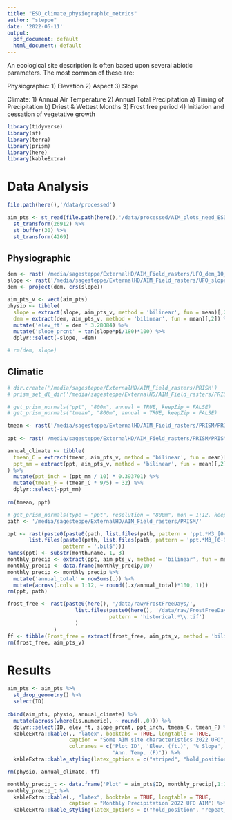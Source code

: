 ```yaml
---
title: "ESD_climate_physiographic_metrics"
author: "steppe"
date: '2022-05-11'
output:
  pdf_document: default
  html_document: default
---
```


An ecological site description is often based upon several abiotic parameters. The most common of these are:

Physiographic:
  1) Elevation
  2) Aspect
  3) Slope

Climate:
  1) Annual Air Temperature
  2) Annual Total Precipitation 
    a) Timing of Precipitation
    b) Driest & Wettest Months
  3) Frost free period
  4) Initiation and cessation of vegetative growth


```r
library(tidyverse)
library(sf)
library(terra)
library(prism)
library(here)
library(kableExtra)
```

# Data Analysis

```r
file.path(here(),'/data/processed')

aim_pts <- st_read(file.path(here(),'/data/processed/AIM_plots_need_ESD.shp'), quiet = T) %>% 
  st_transform(26912) %>% 
  st_buffer(30) %>% 
  st_transform(4269)
```

## Physiographic
```r
dem <- rast('/media/sagesteppe/ExternalHD/AIM_Field_rasters/UFO_dem_10_smooth_UTM.tif')
slope <- rast('/media/sagesteppe/ExternalHD/AIM_Field_rasters/UFO_slope_deg.tif')
dem <- project(dem, crs(slope))

aim_pts_v <- vect(aim_pts)
physio <- tibble(
  slope = extract(slope, aim_pts_v, method = 'bilinear', fun = mean)[,2],
  dem = extract(dem, aim_pts_v, method = 'bilinear', fun = mean)[,2]) %>% 
  mutate('elev_ft' = dem * 3.28084) %>% 
  mutate('slope_prcnt' = tan(slope*pi/180)*100) %>% 
  dplyr::select(-slope, -dem)

# rm(dem, slope)
```

## Climatic

```r

# dir.create('/media/sagesteppe/ExternalHD/AIM_Field_rasters/PRISM')
# prism_set_dl_dir('/media/sagesteppe/ExternalHD/AIM_Field_rasters/PRISM')

# get_prism_normals("ppt", "800m", annual = TRUE, keepZip = FALSE)
# get_prism_normals("tmean", "800m", annual = TRUE, keepZip = FALSE)

tmean <- rast('/media/sagesteppe/ExternalHD/AIM_Field_rasters/PRISM/PRISM_tmean_30yr_normal_800mM3_annual_bil/PRISM_tmean_30yr_normal_800mM3_annual_bil.bil')
                     
ppt <- rast('/media/sagesteppe/ExternalHD/AIM_Field_rasters/PRISM/PRISM_ppt_30yr_normal_800mM3_annual_bil/PRISM_ppt_30yr_normal_800mM3_annual_bil.bil')

annual_climate <- tibble(
  tmean_C = extract(tmean, aim_pts_v, method = 'bilinear', fun = mean)[,2],
  ppt_mm = extract(ppt, aim_pts_v, method = 'bilinear', fun = mean)[,2],
) %>% 
  mutate(ppt_inch = (ppt_mm / 10) * 0.393701) %>% 
  mutate(tmean_F = (tmean_C * 9/5) + 32) %>% 
  dplyr::select(-ppt_mm)
  
rm(tmean, ppt)
```

```r
# get_prism_normals(type = "ppt", resolution = "800m", mon = 1:12, keepZip = FALSE)
path <- '/media/sagesteppe/ExternalHD/AIM_Field_rasters/PRISM/'

ppt <- rast(paste0(paste0(path, list.files(path, pattern = 'ppt.*M3_[0-9]{2}'), '/'), 
       list.files(paste0(path, list.files(path, pattern = 'ppt.*M3_[0-9]{2}'), '/'), 
                  pattern = '.bil$')))
names(ppt) <- substr(month.name, 1, 3) 
monthly_precip <- extract(ppt, aim_pts_v, method = 'bilinear', fun = mean)[,2:13] 
monthly_precip <- data.frame(monthly_precip/10)
monthly_precip <- monthly_precip %>% 
  mutate('annual_total' = rowSums(.)) %>% 
  mutate(across(.cols = 1:12, ~ round((.x/annual_total)*100, 1)))
rm(ppt, path)
```

```r
frost_free <- rast(paste0(here(), '/data/raw/FrostFreeDays/',
                      list.files(paste0(here(), '/data/raw/FrostFreeDays'),
                                 pattern = 'historical.*\\.tif')
                      )
               )
ff <- tibble(Frost_free = extract(frost_free, aim_pts_v, method = 'bilinear', fun = mean, weights = T)[,2])
rm(frost_free, aim_pts_v)
```


# Results

```r
aim_pts <- aim_pts %>% 
  st_drop_geometry() %>% 
  select(ID)
  
cbind(aim_pts, physio, annual_climate) %>% 
  mutate(across(where(is.numeric), ~ round(.,0))) %>% 
  dplyr::select(ID, elev_ft, slope_prcnt, ppt_inch, tmean_C, tmean_F) %>% 
  kableExtra::kable(., "latex", booktabs = TRUE, longtable = TRUE, 
                    caption = "Some AIM site characteristics 2022 UFO",
                    col.names = c('Plot ID', 'Elev. (ft.)', '% Slope', 'Ppt. (in.)', 'Annual Temp. (C)',  
                                  'Ann. Temp. (F)')) %>%
  kableExtra::kable_styling(latex_options = c("striped", "hold_position", "repeat_header"))

rm(physio, annual_climate, ff)
```

\pagebreak

```r
monthly_precip_t <- data.frame('Plot' = aim_pts$ID, monthly_precip[,1:12])
monthly_precip_t %>% 
  kableExtra::kable(., "latex", booktabs = TRUE, longtable = TRUE, 
                    caption = "Monthly Precipitation 2022 UFO AIM") %>%
  kableExtra::kable_styling(latex_options = c("hold_position", "repeat_header")) 
```